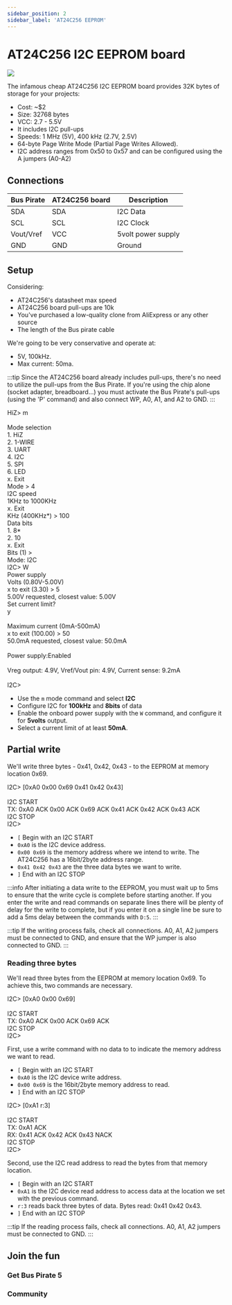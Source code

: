 ```yaml
---
sidebar_position: 2
sidebar_label: 'AT24C256 EEPROM'
---
```


# AT24C256 I2C EEPROM board

![](./img/at24c256-sch-board.png)

The infamous cheap AT24C256 I2C EEPROM board provides 32K bytes of storage for your projects:

- Cost: ~$2
- Size: 32768 bytes
- VCC: 2.7 - 5.5V
- It includes I2C pull-ups
- Speeds: 1 MHz (5V), 400 kHz (2.7V, 2.5V)
- 64-byte Page Write Mode (Partial Page Writes Allowed). 
- I2C address ranges from 0x50 to 0x57 and can be configured using the A jumpers (A0-A2)

## Connections

|Bus Pirate|AT24C256 board|Description|
|-|-|-|
|SDA|SDA|I2C Data|
|SCL|SCL|I2C Clock|
|Vout/Vref|VCC|5volt power supply|
|GND|GND|Ground|

## Setup

Considering:
- AT24C256's datasheet max speed
- AT24C256 board pull-ups are 10k
- You've purchased a low-quality clone from AliExpress or any other source
- The length of the Bus pirate cable

We're going to be very conservative and operate at:
- 5V, 100kHz.
- Max current: 50ma.

:::tip
Since the AT24C256 board already includes pull-ups, there's no need to utilize the pull-ups from the Bus Pirate. If you're using the chip alone (socket adapter, breadboard...) you must activate the Bus Pirate's pull-ups (using the 'P' command) and also connect WP, A0, A1, and A2 to GND.
:::

<BrowserWindow>
<span className="bp-prompt">HiZ></span> m<br/>
<br/>
<span className="bp-info">Mode selection</span><br/>
 1. <span className="bp-info">HiZ</span><br/>
 2. <span className="bp-info">1-WIRE</span><br/>
 3. <span className="bp-info">UART</span><br/>
 4. <span className="bp-info">I2C</span><br/>
 5. <span className="bp-info">SPI</span><br/>
 6. <span className="bp-info">LED</span><br/>
 x. <span className="bp-info">Exit</span><br/>
<span className="bp-prompt">Mode ></span> 4<br/>
<span className="bp-info">I2C speed</span><br/>
 1KHz to 1000KHz<br/>
 x. <span className="bp-info">Exit</span><br/>
<span className="bp-prompt">KHz (</span>400KHz*<span className="bp-prompt">) ></span> 100<br/>
<span className="bp-info">Data bits</span><br/>
 1. <span className="bp-info">8*</span><br/>
 2. <span className="bp-info">10</span><br/>
 x. <span className="bp-info">Exit</span><br/>
<span className="bp-prompt">Bits (</span>1<span className="bp-prompt">) ></span> <br/>
<span className="bp-info">Mode:</span> I2C<br/>
<span className="bp-prompt">I2C></span> W<br/>
<span className="bp-info">Power supply<br/>
Volts (0.80V-5.00V)</span><br/>
<span className="bp-prompt">x to exit (3.30) ></span> 5<br/>
<span className="bp-float">5.00</span>V<span className="bp-info"> requested, closest value: <span className="bp-float">5.00</span></span>V<br/>
Set current limit?<br/>
y<br/>
<br/>
<span className="bp-info">Maximum current (0mA-500mA)</span><br/>
<span className="bp-prompt">x to exit (100.00) ></span> 50<br/>
<span className="bp-float">50.0</span>mA<span className="bp-info"> requested, closest value: <span className="bp-float">50.0</span></span>mA<br/>
<br/>
<span className="bp-info">Power supply:</span>Enabled<br/>
<span className="bp-info"><br/>
Vreg output: <span className="bp-float">4.9</span></span>V<span className="bp-info">, Vref/Vout pin: <span className="bp-float">4.9</span></span>V<span className="bp-info">, Current sense: <span className="bp-float">9.2</span></span>mA<span className="bp-info"><br/>
</span><br/>
<span className="bp-prompt">I2C></span> 

</BrowserWindow>

- Use the ```m``` mode command and select **I2C**
- Configure I2C for **100kHz** and **8bits** of data
- Enable the onboard power supply with the ```W``` command, and configure it for **5volts** output. 
- Select a current limit of at least **50mA**.

## Partial write

We'll write three bytes - 0x41, 0x42, 0x43 - to the EEPROM at memory location 0x69.

<BrowserWindow>
<span className="bp-prompt">I2C></span> [0xA0 0x00 0x69 0x41 0x42 0x43]<br/>
<br/>
I2C START<br/>
<span className="bp-info">TX:</span> 0x<span className="bp-float">A0</span> ACK 0x<span className="bp-float">00</span> ACK 0x<span className="bp-float">69</span> ACK 0x<span className="bp-float">41</span> ACK 0x<span className="bp-float">42</span> ACK 0x<span className="bp-float">43</span> ACK <br/>
I2C STOP<br/>
<span className="bp-prompt">I2C></span> 
</BrowserWindow>

- ```[``` Begin with an I2C START
- ```0xA0``` is the I2C device address.
- ```0x00 0x69``` is the memory address where we intend to write. The AT24C256 has a 16bit/2byte address range. 
- ```0x41 0x42 0x43``` are the three data bytes we want to write.
- ```]``` End with an I2C STOP

:::info
After initiating a data write to the EEPROM, you must wait up to 5ms to ensure that the write cycle is complete before starting another. If you enter the write and read commands on separate lines there will be plenty of delay for the write to complete, but if you enter it on a single line be sure to add a 5ms delay between the commands with ```D:5```.
:::

:::tip
If the writing process fails, check all connections. A0, A1, A2 jumpers must be connected to GND, and ensure that the WP jumper is also connected to GND.
:::

### Reading three bytes

We'll read three bytes from the EEPROM at memory location 0x69. To achieve this, two commands are necessary.

<BrowserWindow>
<span className="bp-prompt">I2C></span> [0xA0 0x00 0x69]<br/>
<br/>
I2C START<br/>
<span className="bp-info">TX:</span> 0x<span className="bp-float">A0</span> ACK 0x<span className="bp-float">00</span> ACK 0x<span className="bp-float">69</span> ACK <br/>
I2C STOP<br/>
<span className="bp-prompt">I2C></span> <br/>
</BrowserWindow>

First, use a write command with no data to to indicate the memory address we want to read.
- ```[``` Begin with an I2C START
- ```0xA0``` is the I2C device write address.
- ```0x00 0x69``` is the 16bit/2byte memory address to read.
- ```]``` End with an I2C STOP

<BrowserWindow>
<span className="bp-prompt">I2C></span> [0xA1 r:3]<br/>
<br/>
I2C START<br/>
<span className="bp-info">TX:</span> 0x<span className="bp-float">A1</span> ACK <br/>
<span className="bp-info">RX:</span> 0x<span className="bp-float">41</span> ACK 0x<span className="bp-float">42</span> ACK 0x<span className="bp-float">43</span> NACK <br/>
I2C STOP<br/>
<span className="bp-prompt">I2C></span> 
</BrowserWindow>

Second, use the I2C read address to read the bytes from that memory location.
- ```[``` Begin with an I2C START
- ```0xA1``` is the I2C device read address to access data at the location we set with the previous command.
- ```r:3``` reads back three bytes of data. Bytes read: 0x41 0x42 0x43.
- ```]``` End with an I2C STOP

:::tip
If the reading process fails, check all connections. A0, A1, A2 jumpers must be connected to GND.
:::

## Join the fun
### Get Bus Pirate 5

<FooterGet/>

### Community

<FooterCommunity/>
